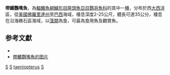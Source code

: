 {{Speciesbox 
| taxon = Scarus taeniopterus
| status= LC
| status_system = iucn3.1
| image = Princess-parrotfish.png
| authority = [[Lesson|Lesson]], 1829
| synonyms = 
}}

'''帶鰭鸚嘴魚'''，為[[輻鰭魚綱|輻鰭魚綱]][[鱸形目|鱸形目]][[隆頭魚亞目|隆頭魚亞目]][[鸚哥魚科|鸚哥魚科]]的其中一[[種|種]]，分布於西[[大西洋|大西洋]]區，從[[美國|美國]][[佛羅里達州|佛羅里達州]]至[[巴西|巴西]]海域，棲息深度2-25公尺，體長可達35公分，棲息在沿海礁石區海域，以[[藻類|藻類]]為食，可最為食用魚及觀賞魚。

== 参考文獻 ==
*{{FishBase_species|genus=Scarus|species=taeniopterus|year=2012|month=7}}
* [https://www.diverosa.com/Bonaire/BON-063%20Princess%20parrotfish,%20Scarus%20taeniopterus,%20initial%20phase.jpg 帶鰭鸚嘴魚的图片] {{Wayback|url=https://www.diverosa.com/Bonaire/BON-063%20Princess%20parrotfish,%20Scarus%20taeniopterus,%20initial%20phase.jpg |date=20160828072114 }}

{{Taxonbar|from=Q2439492}}

[[Category:觀賞魚|S]]
[[Category:食用魚|S]]
[[Category:鸚嘴魚屬|taeniopterus]]
[[Category:1829年描述的魚類|S]]

{{鱸形目小作品}}